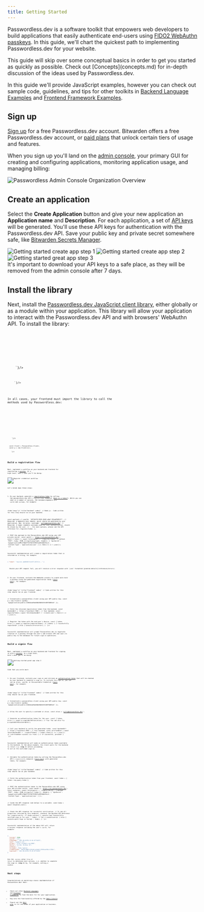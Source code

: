 ```yaml
---
title: Getting Started
---
```


Passwordless.dev is a software toolkit that empowers web developers to build applications that easily authenticate end-users using [FIDO2 WebAuthn passkeys](references/concepts). In this guide, we'll chart the quickest path to implementing Passwordless.dev for your website.

<Aside type="tip">
  This guide will skip over some conceptual basics in order to get you started as quickly as possible. Check out [Concepts](concepts.md) for in-depth discussion of the ideas used by Passwordless.dev.
</Aside>

In this guide we'll provide JavaScript examples, however you can check out sample code, guidelines, and tips for other toolkits in [Backend Language Examples](https://docs.passwordless.dev/guide/backend) and [Frontend Framework Examples](https://docs.passwordless.dev/guide/frontend).

## Sign up

[Sign up](https://admin.passwordless.dev/signup) for a free Passwordless.dev account. Bitwarden offers a free Passwordless.dev account, or [paid plans](https://bitwarden.com/products/passwordless/#pricing) that unlock certain tiers of usage and features.

When you sign up you'll land on the [admin console](guides/admin-console), your primary GUI for creating and configuring applications, monitoring application usage, and managing billing:

<Image src={adminConsole} alt="Passwordless Admin Console Organization Overview"/>

## Create an application

Select the **Create Application** button and give your new application an **Application name** and **Description**. For each application, a set of [API keys](references/concepts#api-keys) will be generated. You'll use these API keys for authentication with the Passwordless.dev API. Save your public key and private secret somewhere safe, like [Bitwarden Secrets Manager](https://bitwarden.com/help/secrets-manager-overview).

<Image src={step1} alt="Getting started create app step 1" />

<Image src={step2} alt="Getting started create app step 2" />

<Image src={step3} alt="Getting started great app step 3" />

<Aside type="caution">
  It's important to download your API keys to a safe place, as they will be removed from the admin console after 7 days.
</Aside>

## Install the library

Next, install the [Passwordless.dev JavaScript client library](https://docs.passwordless.dev/guide/frontend/javascript.html), either globally or as a module within your application. This library will allow your application to interact with the Passwordless.dev API and with browsers' WebAuthn API. To install the library:

<Tabs>
  <TabItem label="yarn">
    <Code lang="bash" code={`
yarn add @passwordlessdev/passwordless-client
    `}/>
  </TabItem>
  <TabItem label="npm">
    <Code lang="bash" code={`
npm install @passwordlessdev/passwordless-client
    `}/>
  </TabItem>
  <TabItem label="es6">
    <Code lang="html" code={`
<script
  src="https://cdn.passwordless.dev/dist/1.1.0/esm/passwordless.min.mjs"
  type="module"
  crossorigin="anonymous"
></script>
    `}/>
  </TabItem>
  <TabItem label="html">
    <Code lang="html" code={`
<script
  src="https://cdn.passwordless.dev/dist/1.1.0/umd/passwordless.umd.min.js"
  crossorigin="anonymous"
></script>
    `}/>
  </TabItem>
</Tabs>

In all cases, your frontend must import the library to call the methods used by Passwordless.dev:

<Tabs>
  <TabItem label="yarn">
    <Code lang="bash" code={`
    `}/>
  </TabItem>
  <TabItem label="npm">
    <Code lang="bash" code={`
    `}/>
  </TabItem>
  <TabItem label="es6">
    <Code lang="html" code={`
<script type="module">
</script>
    `}/>
  </TabItem>
  <TabItem label="html">
    <Code lang="html" code={`
<script>
  const Client = Passwordless.Client;
  const p = new Client({});
</script>
    `}/>
  </TabItem>
</Tabs>

## Build a registration flow

Next, implement a workflow on your backend and frontend for registering a [passkey](references/concepts#passkeys). At a high-level, here's what you'll be doing:

<Image src={registerDiagram} alt="Register credential workflow" />

Let's break down these steps:

1. On your backend, generate a [registration token](references/api#register-token) by calling the passwordless.dev API's `/register/token` endpoint ([What is a token?](references/concepts#tokens)). While you can send in a number of options, the minimum arguments are `userId` and `username`, for example:

<Code lang="js" title="backend" code={`
// Node.js - Code written for this step should run on your backend.

const payload = {
  userId: '107fb578-9559-4540-a0e2-f82ad78852f7', // Required. A WebAuthn User Handle, which should be generated by your application. Max. 64 bytes.
  username: 'pjfry@passwordless.dev' // Required. A human readable username used for user authentication, should be chosen by the user.
  // ...For more options, please see the API reference for /register/token.
};

// POST the payload to the Passwordless.dev API using your API private secret.
const apiUrl = 'https://v4.passwordless.dev';
const { token } = await fetch(apiUrl + '/register/token', {
  method: 'POST',
  body: JSON.stringify(payload),
  headers: {
    'ApiSecret': 'myapplication:secret:11f8dd7733744f2596f2a28544b5fbc4',
    'Content-Type': 'application/json'
  }
}).then((r) => r.json());
`}/>

Successful implementation will create a registration token that is returned as a string, for example:

```json
{ "token": "register_wWdDh02ItIvnCKT_02ItIvn..." }
```

<Aside>
  Should your API request fail, you will receive a error response with `json`-formatted [problem details](references/errors).
</Aside>

2. On your frontend, initiate the WebAuthn process to create and store a passkey using the generated registration token ([learn more](https://docs.passwordless.dev/guide/frontend/javascript.html)), for example:


<Code lang="js" title="frontend" code={`
// Code written for this step should run on your frontend.

// Instantiate a passwordless client using your API public key.
const p = new Client({
  apiKey: 'myapplication:public:4364b1a49a404b38b843fe3697b803c8'
});

// Fetch the returned registration token from the backend.
const backendUrl = 'https://localhost:7002'; // Your backend.
const registerToken = await fetch(backendUrl + '/create-user').then((r) => r.json());

// Register the token with the end-user's device.
const { token, error } = await p.register(registerToken);
if (token) {
  // Successfully registered!
} else {
  console.error(error);
}
`}/>

Successful implementation will prompt Passwordless.dev to negotiate creation of a passkey through the user's web browser API and save its public key to the database for future sign-in operations.

## Build a signin flow

Next, implement a workflow on your backend and frontend for signing in with a [passkey](concepts.md#passkeys). At a high-level, here's what you'll be doing:

<Image src={signInDiagram} alt="Getting started great app step 3" />

Code that you write must:

1. On your frontend, initiate your sign-in and retrieve an [authentication token](concepts.md#tokens) that will be checked by your backend to complete a sign-in. To initiate the sign-in, you can use an alias, userId, or Discoverable Credential ([learn more](https://docs.passwordless.dev/guide/frontend/javascript.html#signinwith)), for example:


<Code lang="js" title="frontend" code={`
// Code written for this step should run on your frontend.

// Instantiate a passwordless client using your API public key.
const p = new Client({
  apiKey: 'myapplication:public:4364b1a49a404b38b843fe3697b803c8'
});

// Allow the user to specify a username or alias.
const alias = 'pjfry@passwordless.dev';

// Generate an authentication token for the user.
const { token, error } = await p.signinWithAlias(alias);
// Tip: You can also try p.signinWithDiscoverable();

// Call your backend to verify the generated token.
const backendUrl = 'https://localhost:7002'; // Your backend.
const verifiedUser = await fetch(backendUrl + '/signin?token=' + token).then((r) => r.json());
if (verifiedUser.success === true) {
  // If successful, proceed!
}
`}/>

Successful implementation will make an authentication token available to the backend. In the above example, the client waits for the backend to return `true` (**step 2**) before proceeding to act on the confirmed sign-in.

2. Validate the authentication token by calling the Passwordless.dev API's `/signin/verify` endpoint ([learn more](references/api#signin-verify)) with generated token, for example:


<Code lang="js" title="backend" code={`
// Code written for this step should run on your backend.

// Fetch the authentication token from your frontend.
const token = { token: req.query.token };

// POST the authentication token to the Passwordless.dev API using your API private secret.
const apiUrl = 'https://v4.passwordless.dev';
const response = await fetch(apiurl + '/signin/verify', {
  method: 'POST',
  body: JSON.stringify({ token }),
  headers: {
    'ApiSecret': 'myapplication:secret:11f8dd7733744f2596f2a28544b5fbc4',
    'Content-Type': 'application/json'
  }
});

// Cache the API response (see below) to a variable.
const body = await response.json();

// Check the API response for successful verification.
// To see all properties returned by this endpoint, checkout the Backend API Reference for /signin/verify.
if (body.success) {
  console.log('Successfully verified sign-in for user.', body);
  // Set a cookie/userid.
} else {
  console.warn('Sign in failed.', body);
}
`}/>

Successful implementation of the above `POST` will return a success response including the user's `userId`, for example:

```json
{
  "success": true,
  "userId": "123",
  "timestamp": "2021-08-01T01:33:36.9773187Z",
  "rpid": "example.com",
  "origin": "http://example.com:3000",
  "device": "Chrome, Windows 10",
  "country": "",
  "nickname": "Home laptop",
  "credentialId": "Mq1ZhrHBmhly34YaO/uuXuNuf/VCHDkuknENz/LZJR4=",
  "expiresAt": "2021-08-01T01:35:36.9773193Z"
}
```

Use the `.success` value (`true` or `false`) to determine next actions, i.e. whether to complete the sign-in (**step 1**) by, for example, setting a cookie.

## Next steps

Congratulations on mastering a basic implementation of Passwordless.dev! Next:

- Check out other [Backend Languages](https://docs.passwordless.dev/guide/backend) and [Frontend Frameworks](https://docs.passwordless.dev/guide/frontend) to find the best fit for your application.
- Dig into the functionality offered by the [Admin Console](guides/admin-console).
- Figure out the [best plan](https://bitwarden.com/products/passwordless/#pricing) to fit the needs of your application or business.
